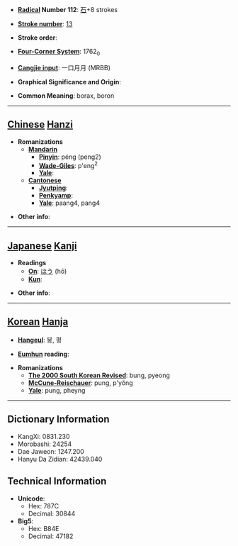 * '''[[Wiktionary:Chinese radical index| Radical]] Number 112''': [[Wiktionary:Chinese radical index 石|石]]+8 strokes

* '''[[Wiktionary:Chinese total strokes index|Stroke number]]''': [[Wiktionary:Chinese total strokes index 13|13]]

* '''Stroke order''': 

* '''[[Wiktionary:Chinese four corner index|Four-Corner System]]''': 1762<sub>0</sub>

* '''[[Wiktionary:Chinese Cangjie index|Cangjie input]]''': 一口月月 (MRBB)

* '''Graphical Significance and Origin''': 

* '''Common Meaning''': borax, boron

----

== [[Chinese]] [[Hanzi]] ==

* '''Romanizations'''
** '''[[Mandarin]]'''
*** '''[[Pinyin]]''': péng (peng2)
*** '''[[Wade-Giles]]''': p'eng<sup>2</sup>
*** '''[[Yale]]''': 
** '''[[Cantonese]]'''
*** '''[[Jyutping]]''':
*** '''[[Penkyamp]]''': 
*** '''[[Yale]]''': paang4, pang4

* '''Other info''': 

----

== [[Japanese]] [[Kanji]] ==

* '''Readings'''
** '''[[On]]''': [[ほう]] (hō)
** '''[[Kun]]''': 

* '''Other info''':  

----

== [[Korean]] [[Hanja]] ==

* '''[[Hangeul]]''': 붕, 평

* '''[[Eumhun]] reading''': 

* '''Romanizations'''
** '''[[The 2000 South Korean Revised Romanization|The 2000 South Korean Revised]]''': bung, pyeong
** '''[[McCune-Reischauer]]''': pung, p'yŏng
** '''[[Yale]]''': pung, pheyng

----

== Dictionary Information ==

* KangXi: 0831.230
* Morobashi: 24254
* Dae Jaweon: 1247.200
* Hanyu Da Zidian: 42439.040

== Technical Information ==

* '''Unicode''':
** Hex: 787C
** Decimal: 30844
* '''Big5''':
** Hex: B84E
** Decimal: 47182